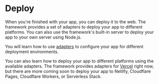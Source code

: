 # Deploy

When you're finished with your app, you can deploy it to the web. The framework provides a set of adapters to deploy your app to different platforms. You can also use the framework's built-in server to deploy your app to your own server using Node.js.

You will learn how to use [adapters](/deploy/adapters) to configure your app for different deployment environments.

You can also learn how to deploy your app to different platforms using the available adapters. The framework provides adapters for [Vercel](/deploy/vercel) right now, but there are more coming soon to deploy your app to Netlify, Cloudflare Pages, Cloudflare Workers, or Serverless Stack.